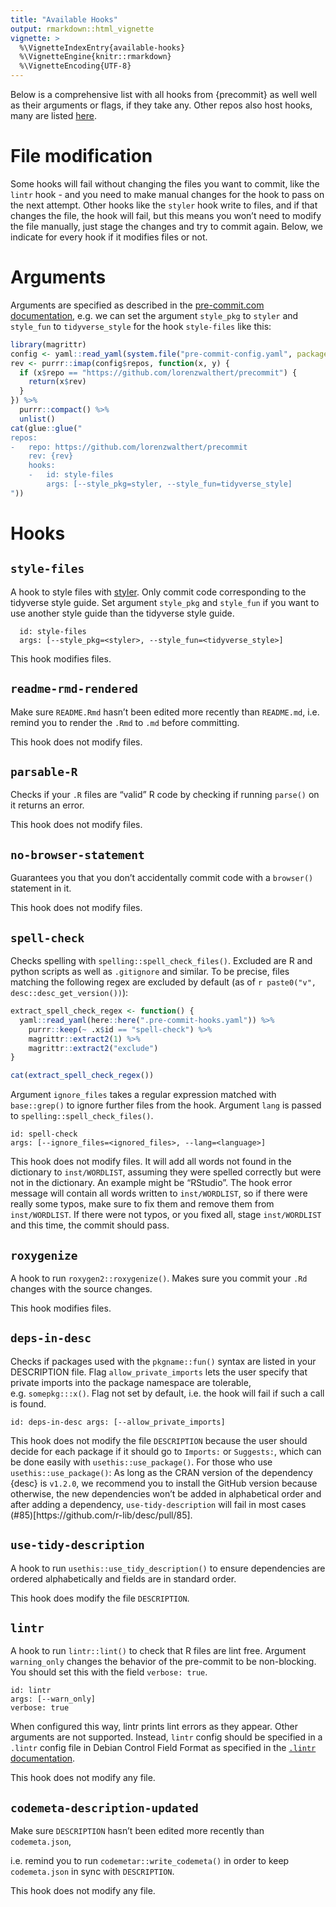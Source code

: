 ```yaml
---
title: "Available Hooks"
output: rmarkdown::html_vignette
vignette: >
  %\VignetteIndexEntry{available-hooks}
  %\VignetteEngine{knitr::rmarkdown}
  %\VignetteEncoding{UTF-8}
---
```


Below is a comprehensive list with all hooks from {precommit} as well well as
their arguments or flags, if they take any. Other repos also host hooks, many
are listed [here](https://pre-commit.com/hooks.html).

# File modification

Some hooks will fail without changing the files you want to commit, like the
`lintr` hook - and you need to make manual changes for the hook to pass on the
next attempt. Other hooks like the `styler` hook write to files, and if that
changes the file, the hook will fail, but this means you won't need to modify
the file manually, just stage the changes and try to commit again. Below, we
indicate for every hook if it modifies files or not.

# Arguments 

Arguments are specified as described in the [pre-commit.com
documentation](https://pre-commit.com/#passing-arguments-to-hooks), e.g. we can
set the argument `style_pkg` to `styler` and `style_fun` to `tidyverse_style`
for the hook `style-files` like this:

```r
library(magrittr)
config <- yaml::read_yaml(system.file("pre-commit-config.yaml", package = "precommit", mustWork = TRUE))
rev <- purrr::imap(config$repos, function(x, y) {
  if (x$repo == "https://github.com/lorenzwalthert/precommit") {
    return(x$rev)
  }
}) %>%
  purrr::compact() %>%
  unlist()
cat(glue::glue("
repos:
-   repo: https://github.com/lorenzwalthert/precommit
    rev: {rev}
    hooks:
    -   id: style-files
        args: [--style_pkg=styler, --style_fun=tidyverse_style]
"))
```

# Hooks

## `style-files`

A hook to style files with [styler](https://styler.r-lib.org). Only commit code
corresponding to the tidyverse style guide. Set argument `style_pkg` and
`style_fun` if you want to use another style guide than the tidyverse style
guide.

```
  id: style-files
  args: [--style_pkg=<styler>, --style_fun=<tidyverse_style>]
```

This hook modifies files.

## `readme-rmd-rendered`

Make sure `README.Rmd` hasn't been edited more recently than `README.md`, i.e.
remind you to render the `.Rmd` to `.md` before committing.

This hook does not modify files.

## `parsable-R`

Checks if your `.R` files are "valid" R code by checking if running `parse()` on
it returns an error.

This hook does not modify files.

## `no-browser-statement`

Guarantees you that you don't accidentally commit code with a `browser()`
statement in it.

This hook does not modify files.

## `spell-check`

Checks spelling with `spelling::spell_check_files()`. Excluded are R and python
scripts as well as `.gitignore` and similar. To be precise, files matching the
following regex are excluded by default (as of `r paste0("v",
desc::desc_get_version())`):

```r
extract_spell_check_regex <- function() {
  yaml::read_yaml(here::here(".pre-commit-hooks.yaml")) %>%
    purrr::keep(~ .x$id == "spell-check") %>%
    magrittr::extract2(1) %>%
    magrittr::extract2("exclude")
}

cat(extract_spell_check_regex())
```

Argument `ignore_files` takes a regular expression matched with `base::grep()`
to ignore further files from the hook. Argument `lang` is passed to
`spelling::spell_check_files()`.

```
id: spell-check
args: [--ignore_files=<ignored_files>, --lang=<language>]
```

This hook does not modify files. It will add all words not found in the
dictionary to `inst/WORDLIST`, assuming they were spelled correctly but were not
in the dictionary. An example might be "RStudio". The hook error message will
contain all words written to `inst/WORDLIST`, so if there were really some
typos, make sure to fix them and remove them from `inst/WORDLIST`. If there were
not typos, or you fixed all, stage `inst/WORDLIST` and this time, the commit
should pass.

## `roxygenize`

A hook to run `roxygen2::roxygenize()`. Makes sure you commit your `.Rd` changes
with the source changes.

This hook modifies files.

## `deps-in-desc`

Checks if packages used with the `pkgname::fun()` syntax are listed in your
DESCRIPTION file. Flag `allow_private_imports` lets the user specify that
private imports into the package namespace are tolerable, e.g. `somepkg:::x()`.
Flag not set by default, i.e. the hook will fail if such a call is found.

```
id: deps-in-desc args: [--allow_private_imports] 
```

This hook does not modify the file `DESCRIPTION` because the user should decide
for each package if it should go to `Imports:` or `Suggests:`, which can be done
easily with `usethis::use_package()`. For those who use
`usethis::use_package()`: As long as the CRAN version of the dependency {desc}
is `v1.2.0`, we recommend you to install the GitHub version because otherwise,
the new dependencies won't be added in alphabetical order and after adding a
dependency, `use-tidy-description` will fail in most cases
(#85)[https://github.com/r-lib/desc/pull/85].

## `use-tidy-description`

A hook to run `usethis::use_tidy_description()` to ensure dependencies are
ordered alphabetically and fields are in standard order.

This hook does modify the file `DESCRIPTION`.

## `lintr`

A hook to run `lintr::lint()` to check that R files are lint free. Argument
`warning_only` changes the behavior of the pre-commit to be non-blocking. You
should set this with the field `verbose: true`.

```
id: lintr
args: [--warn_only]
verbose: true
```

When configured this way, lintr prints lint errors as they appear. Other
arguments are not supported. Instead, `lintr` config should be specified in a
`.lintr` config file in Debian Control Field Format as specified in the
[`.lintr`
documentation](https://github.com/jimhester/lintr#project-configuration).

This hook does not modify any file.

## `codemeta-description-updated`

Make sure `DESCRIPTION` hasn't been edited more recently than `codemeta.json`,

i.e. remind you to run `codemetar::write_codemeta()` in order to keep
`codemeta.json` in sync with `DESCRIPTION`.

This hook does not modify any file.

